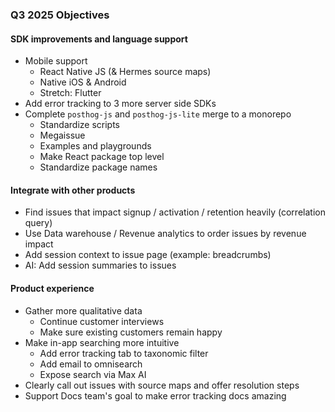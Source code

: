 ### Q3 2025 Objectives

#### SDK improvements and language support
* Mobile support
   * React Native JS (& Hermes source maps)
   * Native iOS & Android
   * Stretch: Flutter
* Add error tracking to 3 more server side SDKs
* Complete `posthog-js` and `posthog-js-lite` merge to a monorepo
  * Standardize scripts
  * Megaissue
  * Examples and playgrounds
  * Make React package top level
  * Standardize package names

#### Integrate with other products
* Find issues that impact signup / activation / retention heavily (correlation query)
* Use Data warehouse / Revenue analytics to order issues by revenue impact
* Add session context to issue page (example: breadcrumbs)
* AI: Add session summaries to issues

#### Product experience
* Gather more qualitative data
  * Continue customer interviews
  * Make sure existing customers remain happy
* Make in-app searching more intuitive
  * Add error tracking tab to taxonomic filter
  * Add email to omnisearch
  * Expose search via Max AI
* Clearly call out issues with source maps and offer resolution steps
* Support Docs team's goal to make error tracking docs amazing